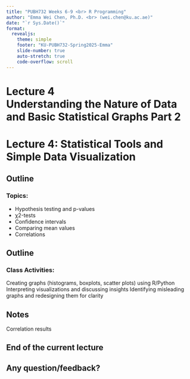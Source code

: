```yaml
---
title: "PUBH732 Weeks 6-9 <br> R Programming"
author: "Emma Wei Chen, Ph.D. <br> (wei.chen@ku.ac.ae)"
date: "`r Sys.Date()`"
format: 
  revealjs:
    theme: simple
    footer: "KU-PUBH732-Spring2025-Emma"
    slide-number: true
    auto-stretch: true
    code-overflow: scroll
---
```


# Lecture 4 <br> Understanding the Nature of Data and Basic Statistical Graphs Part 2


# Lecture 4: Statistical Tools and Simple Data Visualization

## Outline

### Topics:

-  Hypothesis testing and p-values
-  χ2-tests
-  Confidence intervals
-  Comparing mean values
-  Correlations

## Outline

### Class Activities:

Creating graphs (histograms, boxplots, scatter plots) using R/Python
Interpreting visualizations and discussing insights Identifying
misleading graphs and redesigning them for clarity


## Notes
Correlation results



## End of the current lecture

## Any question/feedback?
